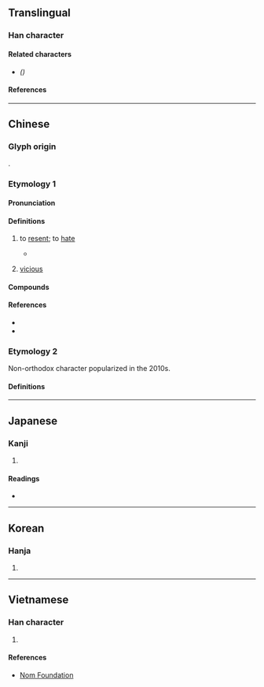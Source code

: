 {{also|怼|㨃}}
{{character info}}
==Translingual==

===Han character===
{{Han char|rn=61|rad=心|as=14|sn=18|four=34330|canj=TIP|ids=⿱對心}}

====Related characters====
* {{l|mul|[[怼]]}} ''({{w|Simplified Chinese}})''

====References====
{{Han ref|kx=0406.370|dkj=11376|dj=0747.300|hdz=42363.100|uh=61DF}}

----

==Chinese==

===Glyph origin===
{{Han etym}}
{{Han compound|對|心|c1=p|c2=s|t2=heart|ls=psc}}.

===Etymology 1===
{{zh-forms|s=怼|alt=譵,𢥓}}

====Pronunciation====
{{zh-pron
|m=duì
|c=deoi6,zeoi6
|c_note=deoi6 - colloquial; zeoi6 - variant
|mc=y
|oc=y
|cat=v,a
}}

====Definitions====
{{zh-hanzi}}

# {{zh-o}} to [[resent]]; to [[hate]]
#* {{zh-x|天 時 懟 兮 威靈 怒，嚴 殺 盡 兮 棄 原野。|ref=Chuci}}
# {{zh-o}} [[vicious]]

====Compounds====
{{zh-der|怨懟|慍懟|怒懟}}

====References====
* {{R:twedu|B01217}}
* {{R:yue:Hanzi}}

===Etymology 2===
Non-orthodox character popularized in the 2010s.

====Definitions====
{{zh-see|㨃|v}}

----

==Japanese==

===Kanji===
{{ja-kanji|grade=|rs=心14}}

# {{rfdef|ja|sort=心14}}

====Readings====
* {{ja-readings
|on=つい, ずい, たい
|kun=うらむ
}}

----

==Korean==

===Hanja===
{{ko-hanja|hangeul=대|eumhun=|rv=dae|mr=tae|y=tay}}

# {{rfdef|ko|sort=心14}}

----

==Vietnamese==

===Han character===
{{vi-hantu|rs=心14|[[tủi]]}}

# {{rfdef|vi|sort=心14}}

====References====
* [http://nomfoundation.org/common/nom_details.php?codepoint=61df Nom Foundation]